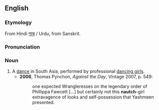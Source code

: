 ==English==
{{wikipedia}}
===Etymology===
From Hindi [[नाच]] / Urdu, from Sanskrit.

===Pronunciation===
{{IPA|/nɔːtʃ/}}

===Noun===
{{en-noun|-}}

# A [[dance]] in South Asia, performed by professional [[dancing girls]].
#*'''2006''', Thomas Pynchon, ''Against the Day'', Vintage 2007, p. 549:
#*:one expected Wrangleresses on the legendary order of Phillippa Fawcett [...] but certainly not this '''nautch'''-girl extravagence of looks and self-possession that Yashmeen presented.